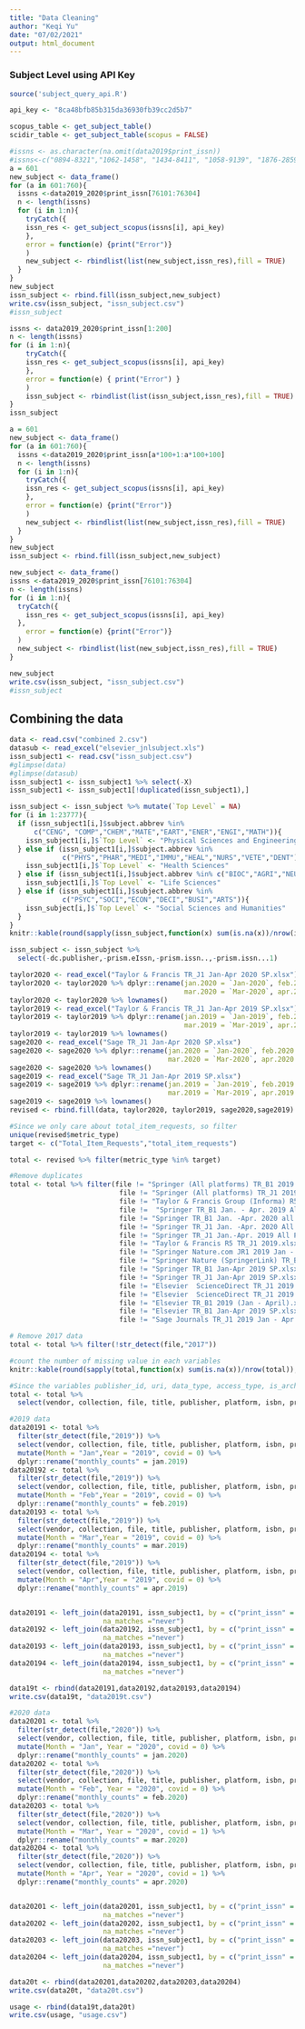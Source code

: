 ```yaml
---
title: "Data Cleaning"
author: "Keqi Yu"
date: "07/02/2021"
output: html_document
---
```


### Subject Level using API Key

```r
source('subject_query_api.R')
```

```r
api_key <- "8ca48bfb85b315da36930fb39cc2d5b7"
```

```r
scopus_table <- get_subject_table()
scidir_table <- get_subject_table(scopus = FALSE)
```

```r
#issns <- as.character(na.omit(data2019$print_issn))
#issns<-c("0894-8321","1062-1458", "1434-8411", "1058-9139", "1876-2859", "1076-6332","1058-9139","0155-9982","1006-7191")
a = 601
new_subject <- data_frame()
for (a in 601:760){
  issns <-data2019_2020$print_issn[76101:76304]
  n <- length(issns)
  for (i in 1:n){
    tryCatch({
    issn_res <- get_subject_scopus(issns[i], api_key)
    }, 
    error = function(e) {print("Error")}
    )
    new_subject <- rbindlist(list(new_subject,issn_res),fill = TRUE)
  }
}
new_subject
issn_subject <- rbind.fill(issn_subject,new_subject)
write.csv(issn_subject, "issn_subject.csv")
#issn_subject
```

```r
issns <- data2019_2020$print_issn[1:200]
n <- length(issns)
for (i in 1:n){
    tryCatch({
    issn_res <- get_subject_scopus(issns[i], api_key)
    }, 
    error = function(e) { print("Error") }
    )
    issn_subject <- rbindlist(list(issn_subject,issn_res),fill = TRUE)
}
issn_subject
```

```r
a = 601
new_subject <- data_frame()
for (a in 601:760){
  issns <-data2019_2020$print_issn[a*100+1:a*100+100]
  n <- length(issns)
  for (i in 1:n){
    tryCatch({
    issn_res <- get_subject_scopus(issns[i], api_key)
    }, 
    error = function(e) {print("Error")}
    )
    new_subject <- rbindlist(list(new_subject,issn_res),fill = TRUE)
  }
}
new_subject
issn_subject <- rbind.fill(issn_subject,new_subject)
```

```r
new_subject <- data_frame()
issns <-data2019_2020$print_issn[76101:76304]
n <- length(issns)
for (i in 1:n){
  tryCatch({
    issn_res <- get_subject_scopus(issns[i], api_key)
  }, 
    error = function(e) {print("Error")}
  )
  new_subject <- rbindlist(list(new_subject,issn_res),fill = TRUE)
}

new_subject
write.csv(issn_subject, "issn_subject.csv")
#issn_subject
```


## Combining the data

```r
data <- read.csv("combined 2.csv")
datasub <- read_excel("elsevier_jnlsubject.xls")
issn_subject1 <- read.csv("issn_subject.csv")
#glimpse(data)
#glimpse(datasub)
issn_subject1 <- issn_subject1 %>% select(-X)
issn_subject1 <- issn_subject1[!duplicated(issn_subject1),]
```

```r
issn_subject <- issn_subject %>% mutate(`Top Level` = NA)
for (i in 1:23777){
  if (issn_subject1[i,]$subject.abbrev %in%  
      c("CENG", "COMP","CHEM","MATE","EART","ENER","ENGI","MATH")){
    issn_subject1[i,]$`Top Level` <- "Physical Sciences and Engineering"
  } else if (issn_subject1[i,]$subject.abbrev %in%
             c("PHYS","PHAR","MEDI","IMMU","HEAL","NURS","VETE","DENT")){
    issn_subject1[i,]$`Top Level` <- "Health Sciences"
  } else if (issn_subject1[i,]$subject.abbrev %in% c("BIOC","AGRI","NEUR","ENVI")){
    issn_subject1[i,]$`Top Level` <- "Life Sciences"
  } else if (issn_subject1[i,]$subject.abbrev %in% 
             c("PSYC","SOCI","ECON","DECI","BUSI","ARTS")){
    issn_subject[i,]$`Top Level` <- "Social Sciences and Humanities"
  } 
}
knitr::kable(round(sapply(issn_subject,function(x) sum(is.na(x))/nrow(issn_subject)),2), caption = "the ratio of Missing values by Variables", col.names = "Ratio of Missing")

issn_subject <- issn_subject %>% 
  select(-dc.publisher,-prism.eIssn,-prism.issn..,-prism.issn...1)
```


```r
taylor2020 <- read_excel("Taylor & Francis TR_J1 Jan-Apr 2020 SP.xlsx")
taylor2020 <- taylor2020 %>% dplyr::rename(jan.2020 = `Jan-2020`, feb.2020 = `Feb-2020`,
                                           mar.2020 = `Mar-2020`, apr.2020 = `Apr-2020`)
taylor2020 <- taylor2020 %>% lownames()
taylor2019 <- read_excel("Taylor & Francis TR_J1 Jan-Apr 2019 SP.xlsx")
taylor2019 <- taylor2019 %>% dplyr::rename(jan.2019 = `Jan-2019`, feb.2019 = `Feb-2019`,
                                           mar.2019 = `Mar-2019`, apr.2019 = `Apr-2019`)
taylor2019 <- taylor2019 %>% lownames()
sage2020 <- read_excel("Sage TR_J1 Jan-Apr 2020 SP.xlsx")
sage2020 <- sage2020 %>% dplyr::rename(jan.2020 = `Jan-2020`, feb.2020 = `Feb-2020`, 
                                       mar.2020 = `Mar-2020`, apr.2020 = `Apr-2020`)
sage2020 <- sage2020 %>% lownames()
sage2019 <- read_excel("Sage TR_J1 Jan-Apr 2019 SP.xlsx")
sage2019 <- sage2019 %>% dplyr::rename(jan.2019 = `Jan-2019`, feb.2019 = `Feb-2019`, 
                                       mar.2019 = `Mar-2019`, apr.2019 = `Apr-2019`)
sage2019 <- sage2019 %>% lownames()
revised <- rbind.fill(data, taylor2020, taylor2019, sage2020,sage2019)
```

```r
#Since we only care about total_item_requests, so filter
unique(revised$metric_type)
target <- c("Total_Item_Requests","total_item_requests")

total <- revised %>% filter(metric_type %in% target)

#Remove duplicates
total <- total %>% filter(file != "Springer (All platforms) TR_B1 2019.xlsx" &
                           file != "Springer (All platforms) TR_J1 2019.xlsx" & 
                           file != "Taylor & Francis Group (Informa) R5 TR_B1 2019.xlsx" & 
                           file !=  "Springer TR_B1 Jan. - Apr. 2019 All Platforms NEW FILE.xlsx" & 
                           file != "Springer TR_B1 Jan. -Apr. 2020 all platforms NEW FILE.xlsx" & 
                           file != "Springer TR_J1 Jan. -Apr. 2020 All Platforms NEW FILE.xlsx" & 
                           file != "Springer TR_J1 Jan.-Apr. 2019 All Platforms NEW FILE.xlsx" & 
                           file != "Taylor & Francis R5 TR_J1 2019.xlsx" & 
                           file != "Springer Nature.com JR1 2019 Jan - Apr.xlsx" & 
                           file != "Springer Nature (SpringerLink) TR_B1 Jan-Apr. 2019 REVISED.xlsx" &
                           file != "Springer TR_B1 Jan-Apr 2019 SP.xlsx" & 
                           file != "Springer TR_J1 Jan-Apr 2019 SP.xlsx" & 
                           file != "Elsevier  ScienceDirect TR_J1 2019 (Jan - April).xlsx" & 
                           file != "Elsevier  ScienceDirect TR_J1 2019 SP NEW FILE.xlsx" & 
                           file != "Elsevier TR_B1 2019 (Jan - April).xlsx" & 
                           file != "Elsevier TR_B1 Jan-Apr 2019 SP.xlsx" & 
                           file != "Sage Journals TR_J1 2019 Jan - Apr REVISED.xlsx")

# Remove 2017 data
total <- total %>% filter(!str_detect(file,"2017"))

#count the number of missing value in each variables
knitr::kable(round(sapply(total,function(x) sum(is.na(x))/nrow(total)),2), caption = "the ratio of Missing values by Variables", col.names = "Ratio of Missing")

#Since the variables publisher_id, uri, data_type, access_type, is_archive, journal_doi, proprietary_identifier, reporting_period_html, reporting_period_pdf, book_doi, issn missed more than 80% data, so we decide to remove these variables. 
total <- total %>% 
  select(vendor, collection, file, title, publisher, platform, isbn, print_issn, online_issn, yop, reporting_period_total, jan.2019, feb.2019, mar.2019, apr.2019, jan.2020, feb.2020, mar.2020, apr.2020, jan.2018, feb.2018, mar.2018, apr.2018, may.2018, jun.2018, jul.2018, aug.2018, sep.2018, oct.2018, nov.2018, dec.2018, may.2019, jun.2019, jul.2019, aug.2019, sep.2019, oct.2019, nov.2019, dec.2019)
```


```r
#2019 data
data20191 <- total %>% 
  filter(str_detect(file,"2019")) %>% 
  select(vendor, collection, file, title, publisher, platform, isbn, print_issn, online_issn, yop, reporting_period_total, jan.2019) %>%
  mutate(Month = "Jan",Year = "2019", covid = 0) %>%
  dplyr::rename("monthly_counts" = jan.2019)
data20192 <- total %>% 
  filter(str_detect(file,"2019")) %>% 
  select(vendor, collection, file, title, publisher, platform, isbn, print_issn, online_issn, yop, reporting_period_total, feb.2019) %>%
  mutate(Month = "Feb",Year = "2019", covid = 0) %>%
  dplyr::rename("monthly_counts" = feb.2019)
data20193 <- total %>% 
  filter(str_detect(file,"2019")) %>% 
  select(vendor, collection, file, title, publisher, platform, isbn, print_issn, online_issn, yop, reporting_period_total, mar.2019) %>%
  mutate(Month = "Mar",Year = "2019", covid = 0) %>%
  dplyr::rename("monthly_counts" = mar.2019)
data20194 <- total %>% 
  filter(str_detect(file,"2019")) %>% 
  select(vendor, collection, file, title, publisher, platform, isbn, print_issn, online_issn, yop, reporting_period_total, apr.2019) %>%
  mutate(Month = "Apr",Year = "2019", covid = 0) %>%
  dplyr::rename("monthly_counts" = apr.2019)


data20191 <- left_join(data20191, issn_subject1, by = c("print_issn" = "prism.issn"),
                       na_matches ="never")
data20192 <- left_join(data20192, issn_subject1, by = c("print_issn" = "prism.issn"),
                       na_matches ="never")
data20193 <- left_join(data20193, issn_subject1, by = c("print_issn" = "prism.issn"),
                       na_matches ="never")
data20194 <- left_join(data20194, issn_subject1, by = c("print_issn" = "prism.issn"),
                       na_matches ="never")

data19t <- rbind(data20191,data20192,data20193,data20194)
write.csv(data19t, "data2019t.csv")
```

```r
#2020 data
data20201 <- total %>% 
  filter(str_detect(file,"2020")) %>% 
  select(vendor, collection, file, title, publisher, platform, isbn, print_issn, online_issn, yop, reporting_period_total, jan.2020) %>%
  mutate(Month = "Jan", Year = "2020", covid = 0) %>%
  dplyr::rename("monthly_counts" = jan.2020)
data20202 <- total %>% 
  filter(str_detect(file,"2020")) %>% 
  select(vendor, collection, file, title, publisher, platform, isbn, print_issn, online_issn, yop, reporting_period_total, feb.2020) %>%
  mutate(Month = "Feb", Year = "2020", covid = 0) %>%
  dplyr::rename("monthly_counts" = feb.2020)
data20203 <- total %>% 
  filter(str_detect(file,"2020")) %>% 
  select(vendor, collection, file, title, publisher, platform, isbn, print_issn, online_issn, yop, reporting_period_total, mar.2020) %>%
  mutate(Month = "Mar", Year = "2020", covid = 1) %>%
  dplyr::rename("monthly_counts" = mar.2020)
data20204 <- total %>% 
  filter(str_detect(file,"2020")) %>% 
  select(vendor, collection, file, title, publisher, platform, isbn, print_issn, online_issn, yop, reporting_period_total, apr.2020) %>%
  mutate(Month = "Apr", Year = "2020", covid = 1) %>%
  dplyr::rename("monthly_counts" = apr.2020)


data20201 <- left_join(data20201, issn_subject1, by = c("print_issn" = "prism.issn"),
                       na_matches ="never")
data20202 <- left_join(data20202, issn_subject1, by = c("print_issn" = "prism.issn"),
                       na_matches ="never")
data20203 <- left_join(data20203, issn_subject1, by = c("print_issn" = "prism.issn"),
                       na_matches ="never")
data20204 <- left_join(data20204, issn_subject1, by = c("print_issn" = "prism.issn"),
                       na_matches ="never")

data20t <- rbind(data20201,data20202,data20203,data20204)
write.csv(data20t, "data20t.csv")
```

```r
usage <- rbind(data19t,data20t)
write.csv(usage, "usage.csv")
```


